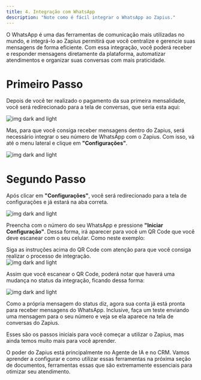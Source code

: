 ```yaml
---
title: 4. Integração com WhatsApp
description: "Note como é fácil integrar o WhatsApp ao Zapius."
---
```


O WhatsApp é uma das ferramentas de comunicação mais utilizadas no mundo, e integrá-lo ao Zapius permitirá que você centralize e gerencie suas mensagens de forma eficiente. Com essa integração, você poderá receber e responder mensagens diretamente da plataforma, automatizar atendimentos e organizar suas conversas com mais praticidade.

# Primeiro Passo

Depois de você ter realizado o pagamento da sua primeira mensalidade, você será redirecionado para a tela de conversas, que seria esta aqui:

<Frame>
  <div className="w-full flex justify-center">
    <img
      alt="img dark and light"
      className="dark:block shadow-lg rounded-lg"
      src="/images/4-integracao-com-whatsapp/pagina-de-conversas.png"
    />
  </div>
</Frame>

Mas, para que você consiga receber mensagens dentro do Zapius, será necessário integrar o seu número de WhatsApp com o Zapius. Com isso, vá até o menu lateral e clique em **"Configurações"**.

<Frame>
  <div className="w-full flex justify-center">
    <img
      alt="img dark and light"
      className="dark:block shadow-lg rounded-lg"
      src="/images/4-integracao-com-whatsapp/menu-configuracoes.png"
    />
  </div>
</Frame>

# Segundo Passo

Após clicar em **"Configurações"**, você será redirecionado para a tela de configurações e já estará na aba correta.

<Frame>
  <div className="w-full flex justify-center">
    <img
      alt="img dark and light"
      className="dark:block shadow-lg rounded-lg"
      src="/images/4-integracao-com-whatsapp/configuracoes-whatsapp.png"
    />
  </div>
</Frame>

Preencha com o número do seu WhatsApp e pressione **"Iniciar Configuração"**. Dessa forma, irá aparecer para você um QR Code que você deve escanear com o seu celular. Como neste exemplo:

<Warning>
  Siga as instruções acima do QR Code com atenção para que você consiga realizar
  o processo de integração.
</Warning>

<Frame>
  <div className="w-full flex justify-center">
    <img
      alt="img dark and light"
      className="dark:block shadow-lg rounded-lg"
      src="/images/4-integracao-com-whatsapp/qrcode-whatsapp.png"
    />
  </div>
</Frame>

Assim que você escanear o QR Code, poderá notar que haverá uma mudança no status da integração, ficando dessa forma:

<Frame>
  <div className="w-full flex justify-center">
    <img
      alt="img dark and light"
      className="dark:block shadow-lg rounded-lg"
      src="/images/4-integracao-com-whatsapp/whatsapp-conectado.png"
    />
  </div>
</Frame>

Como a própria mensagem do status diz, agora sua conta já está pronta para receber mensagens do WhatsApp. Inclusive, faça um teste enviando uma mensagem para o seu número e veja se ela aparece na tela de conversas do Zapius.

Esses são os passos iniciais para você começar a utilizar o Zapius, mas ainda temos muito mais para você aprender.

O poder do Zapius está principalmente no Agente de IA e no CRM. Vamos aprender a configurar e como utilizar essas ferramentas na próxima seção de documentos, ferramentas essas que são extremamente essenciais para otimizar seu atendimento.
